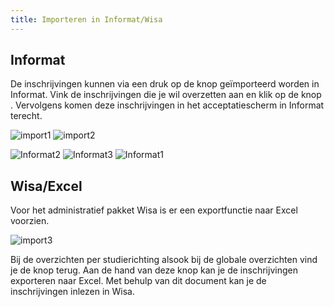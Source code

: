 ```yaml
---
title: Importeren in Informat/Wisa
---
```


## Informat

De inschrijvingen kunnen via een druk op de knop geïmporteerd worden in Informat. Vink de inschrijvingen die je wil overzetten aan en klik op de knop <LegacyAction text="Synchroniseer"/>. Vervolgens komen deze inschrijvingen in het acceptatiescherm in Informat terecht.

![import1](./import1.jpg)
![import2](./import2.jpg)

![Informat2](./Informat2.png)
![Informat3](./Informat3.png)
![Informat1](./Informat1.png)


## Wisa/Excel

Voor het administratief pakket Wisa is er een exportfunctie naar Excel voorzien. 

![import3](./import3.jpg)

Bij de overzichten per studierichting alsook bij de globale overzichten vind je de knop <LegacyAction img="download.JPG"/> terug. Aan de hand van deze knop kan je de inschrijvingen exporteren naar Excel. Met behulp van dit document kan je de inschrijvingen inlezen in Wisa. 